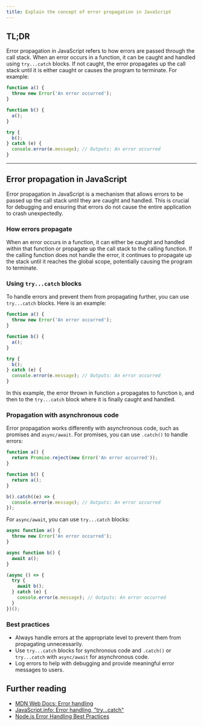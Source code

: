 ```yaml
---
title: Explain the concept of error propagation in JavaScript
---
```


## TL;DR

Error propagation in JavaScript refers to how errors are passed through the call stack. When an error occurs in a function, it can be caught and handled using `try...catch` blocks. If not caught, the error propagates up the call stack until it is either caught or causes the program to terminate. For example:

```js
function a() {
  throw new Error('An error occurred');
}

function b() {
  a();
}

try {
  b();
} catch (e) {
  console.error(e.message); // Outputs: An error occurred
}
```

---

## Error propagation in JavaScript

Error propagation in JavaScript is a mechanism that allows errors to be passed up the call stack until they are caught and handled. This is crucial for debugging and ensuring that errors do not cause the entire application to crash unexpectedly.

### How errors propagate

When an error occurs in a function, it can either be caught and handled within that function or propagate up the call stack to the calling function. If the calling function does not handle the error, it continues to propagate up the stack until it reaches the global scope, potentially causing the program to terminate.

### Using `try...catch` blocks

To handle errors and prevent them from propagating further, you can use `try...catch` blocks. Here is an example:

```js
function a() {
  throw new Error('An error occurred');
}

function b() {
  a();
}

try {
  b();
} catch (e) {
  console.error(e.message); // Outputs: An error occurred
}
```

In this example, the error thrown in function `a` propagates to function `b`, and then to the `try...catch` block where it is finally caught and handled.

### Propagation with asynchronous code

Error propagation works differently with asynchronous code, such as promises and `async/await`. For promises, you can use `.catch()` to handle errors:

```js
function a() {
  return Promise.reject(new Error('An error occurred'));
}

function b() {
  return a();
}

b().catch((e) => {
  console.error(e.message); // Outputs: An error occurred
});
```

For `async/await`, you can use `try...catch` blocks:

```js
async function a() {
  throw new Error('An error occurred');
}

async function b() {
  await a();
}

(async () => {
  try {
    await b();
  } catch (e) {
    console.error(e.message); // Outputs: An error occurred
  }
})();
```

### Best practices

- Always handle errors at the appropriate level to prevent them from propagating unnecessarily.
- Use `try...catch` blocks for synchronous code and `.catch()` or `try...catch` with `async/await` for asynchronous code.
- Log errors to help with debugging and provide meaningful error messages to users.

## Further reading

- [MDN Web Docs: Error handling](https://developer.mozilla.org/en-US/docs/Web/JavaScript/Guide/Control_flow_and_error_handling#exception_handling_statements)
- [JavaScript.info: Error handling, "try...catch"](https://javascript.info/try-catch)
- [Node.js Error Handling Best Practices](https://nodejs.dev/learn/error-handling-in-nodejs)
